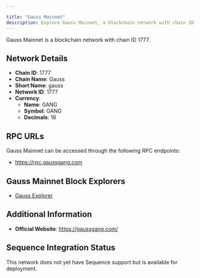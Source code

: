 ```yaml
---

title: "Gauss Mainnet"
description: Explore Gauss Mainnet, a blockchain network with chain ID 1777. Learn about its native currency, GANG, and how to interact with the network.
---
```




Gauss Mainnet is a blockchain network with chain ID 1777.

## Network Details

- **Chain ID**: 1777
- **Chain Name**: Gauss
- **Short Name**: gauss
- **Network ID**: 1777
- **Currency**: 
  - **Name**: GANG
  - **Symbol**: GANG
  - **Decimals**: 18

## RPC URLs

Gauss Mainnet can be accessed through the following RPC endpoints:

- https://rpc.gaussgang.com

## Gauss Mainnet Block Explorers

- [Gauss Explorer](https://explorer.gaussgang.com)

## Additional Information

- **Official Website**: https://gaussgang.com/

## Sequence Integration Status

This network does not yet have Sequence support but is available for deployment.
